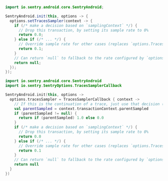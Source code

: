 ```java
import io.sentry.android.core.SentryAndroid;

SentryAndroid.init(this, options -> {
  options.setTracesSampler(context -> {
    if (/* make a decision based on `samplingContext` */) {
      // Drop this transaction, by setting its sample rate to 0%
      return 0.0;
    } else if (/* ... */) {
      // Override sample rate for other cases (replaces `options.TracesSampleRate`)
      return 0.1;
    }
    // Can return `null` to fallback to the rate configured by `options.tracesSampleRate`
    return null;
  });
});
```

```kotlin
import io.sentry.android.core.SentryAndroid
import io.sentry.SentryOptions.TracesSamplerCallback

SentryAndroid.init(this, options ->
  options.tracesSampler = TracesSamplerCallback { context ->
    // If this is the continuation of a trace, just use that decision (rate controlled by the caller).
    val parentSampled = context.transactionContext.parentSampled
    if (parentSampled != null) {
      return if (parentSampled) 1.0 else 0.0
    }
    if (/* make a decision based on `samplingContext` */) {
      // Drop this transaction, by setting its sample rate to 0%
      return 0.0
    } else if (/* ... */) {
      // Override sample rate for other cases (replaces `options.TracesSampleRate`)
      return 0.1
    }
    // Can return `null` to fallback to the rate configured by `options.tracesSampleRate`
    return null
  }
})
```
